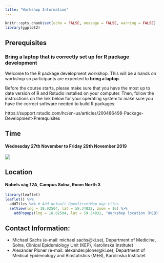 ```yaml
---
title: "Workshop Information"
---
```


```r
knitr::opts_chunk$set(echo = FALSE, message = FALSE, warning = FALSE)
library(ggplot2)
```

## Prerequisites

### Bring a laptop that is correctly set up for R package development

Welcome to the R package development workshop. This will be a hands on workshop so participants are expected to **bring a laptop**. 

Before the course starts, please make sure that you have the most up to date version of R and Rstudio installed on your computer. Then, follow the instructions on the link below for your operating system to make sure you have the correct software needed to build R packages: 

https://support.rstudio.com/hc/en-us/articles/200486498-Package-Development-Prerequisites

## Time

#### Wednesday 27th November to Friday 29th November 2019 

![](schedule.png)


## Location

#### Nobels väg 12A, Campus Solna, Room North 3

```r
library(leaflet)
leaflet() %>%
  addTiles %>% # Add default OpenStreetMap map tiles
  setView(lng = 18.02504, lat = 59.34832, zoom = 16) %>%
    addPopups(lng = 18.02504, lat = 59.34832, "Workshop location (MEB)")
```


## Contact Information: 

- Michael Sachs (e-mail: michael.sachs@ki.se), Department of Medicine, Solna, Clinical Epidemiology Unit (KEP), Karolinska Institutet
- Alexander Ploner (e-mail: alexander.ploner@ki.se), Department of Medical Epidemology and Biostatistics (MEB), Karolinska Institutet

